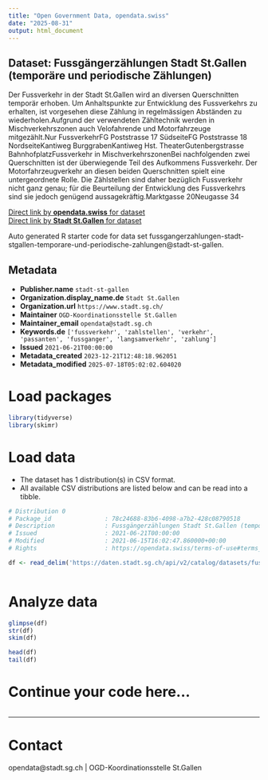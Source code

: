 ```yaml
---
title: "Open Government Data, opendata.swiss"
date: "2025-08-31"
output: html_document
---
```


## Dataset: Fussgängerzählungen Stadt St.Gallen (temporäre und periodische Zählungen)

Der Fussverkehr in der Stadt St.Gallen wird an diversen Querschnitten temporär erhoben. Um Anhaltspunkte zur Entwicklung des Fussverkehrs zu erhalten, ist vorgesehen diese Zählung in regelmässigen Abständen zu wiederholen.Aufgrund der verwendeten Zähltechnik werden in Mischverkehrszonen auch Velofahrende und Motorfahrzeuge mitgezählt.Nur FussverkehrFG Poststrasse 17 SüdseiteFG Poststrasse 18 NordseiteKantiweg BurggrabenKantiweg Hst. TheaterGutenbergstrasse BahnhofplatzFussverkehr in MischverkehrszonenBei nachfolgenden zwei Querschnitten ist der überwiegende Teil des Aufkommens Fussverkehr. Der Motorfahrzeugverkehr an diesen beiden Querschnitten spielt eine untergeordnete Rolle. Die Zählstellen sind daher bezüglich Fussverkehr nicht ganz genau; für die Beurteilung der Entwicklung des Fussverkehrs sind sie jedoch genügend aussagekräftig.Marktgasse 20Neugasse 34

[Direct link by **opendata.swiss** for dataset](https://opendata.swiss/de/dataset/fussgangerzahlungen-stadt-st-gallen-temporare-und-periodische-zahlungen)<br>
[Direct link by **Stadt St.Gallen** for dataset](https://daten.stadt.sg.ch/explore/dataset/fussgangerzahlungen-stadt-stgallen-temporare-und-periodische-zahlungen/)

Auto generated R starter code for data set fussgangerzahlungen-stadt-stgallen-temporare-und-periodische-zahlungen@stadt-st-gallen.

## Metadata

- **Publisher.name** `stadt-st-gallen`
- **Organization.display_name.de** `Stadt St.Gallen`
- **Organization.url** `https://www.stadt.sg.ch/`
- **Maintainer** `OGD-Koordinationsstelle St.Gallen`
- **Maintainer_email** `opendata@stadt.sg.ch`
- **Keywords.de** `['fussverkehr', 'zahlstellen', 'verkehr', 'passanten', 'fussganger', 'langsamverkehr', 'zahlung']`
- **Issued** `2021-06-21T00:00:00`
- **Metadata_created** `2023-12-21T12:48:18.962051`
- **Metadata_modified** `2025-07-18T05:02:02.604020`


# Load packages

```r

library(tidyverse)
library(skimr)

```

# Load data

-   The dataset has 1 distribution(s) in CSV format.
-   All available CSV distributions are listed below and can be read into a tibble.

```r

# Distribution 0
# Package_id               : 78c24688-83b6-4098-a7b2-428c08790518
# Description              : Fussgängerzählungen Stadt St.Gallen (temporäre und periodische Zählungen) (csv)
# Issued                   : 2021-06-21T00:00:00
# Modified                 : 2021-06-15T16:02:47.860000+00:00
# Rights                   : https://opendata.swiss/terms-of-use#terms_by

df <- read_delim('https://daten.stadt.sg.ch/api/v2/catalog/datasets/fussgangerzahlungen-stadt-stgallen-temporare-und-periodische-zahlungen/exports/csv?use_labels=true')



```

# Analyze data

```r

glimpse(df)
str(df)
skim(df)

head(df)
tail(df)

```

# Continue your code here...

```r

```

------------------------------------------------------------------------

# Contact

opendata@stadt.sg.ch | OGD-Koordinationsstelle St.Gallen
